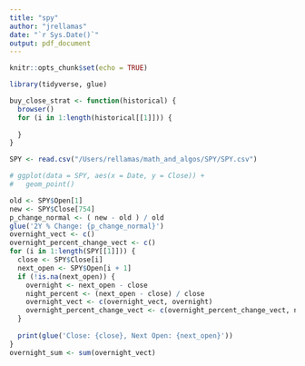 ```yaml
---
title: "spy"
author: "jrellamas"
date: "`r Sys.Date()`"
output: pdf_document
---
```


```r
knitr::opts_chunk$set(echo = TRUE)
```

```r
library(tidyverse, glue)
```

```r
buy_close_strat <- function(historical) {
  browser()
  for (i in 1:length(historical[[1]])) {
    
  }
}
```


```r
SPY <- read.csv("/Users/rellamas/math_and_algos/SPY/SPY.csv")

# ggplot(data = SPY, aes(x = Date, y = Close)) +
#   geom_point()

old <- SPY$Open[1]
new <- SPY$Close[754]
p_change_normal <- ( new - old ) / old
glue('2Y % Change: {p_change_normal}')
overnight_vect <- c()
overnight_percent_change_vect <- c()
for (i in 1:length(SPY[[1]])) {
  close <- SPY$Close[i]
  next_open <- SPY$Open[i + 1]
  if (!is.na(next_open)) {
    overnight <- next_open - close
    night_percent <- (next_open - close) / close
    overnight_vect <- c(overnight_vect, overnight)
    overnight_percent_change_vect <- c(overnight_percent_change_vect, night_percent)
  }
  
  print(glue('Close: {close}, Next Open: {next_open}'))
}
overnight_sum <- sum(overnight_vect)

```

